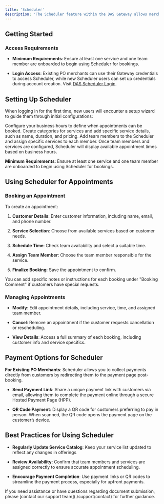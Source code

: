 ```yaml
---
title: 'Scheduler'
description: 'The Scheduler feature within the DAS Gateway allows merchants to manage appointments, onboard team members, and set up recurring services for customers. Whether you’re managing a small business or multiple service locations, Scheduler provides a centralized way to handle your booking needs'
---
```


## **Getting Started**

### **Access Requirements**

* **Minimum Requirements**: Ensure at least one service and one team member are onboarded to begin using Scheduler for bookings.

* **Login Access**: Existing PO merchants can use their Gateway credentials to access Scheduler, while new Scheduler users can set up credentials during account creation. Visit [DAS Scheduler Login](https://scheduler.paymentoptions.com/login).

## **Setting Up Scheduler**

When logging in for the first time, new users will encounter a setup wizard to guide them through initial configurations:

<Steps>
  <Step title="Business Timings">
    Configure your business hours to define when appointments can be booked.
  </Step>

  <Step title="Service Catalogue">
    Create categories for services and add specific service details, such as name, duration, and pricing.
  </Step>

  <Step title="Team Onboarding">
    Add team members to the Scheduler and assign specific services to each member.
  </Step>

  <Step title="Appointment Availability">
    Once team members and services are configured, Scheduler will display available appointment times based on business hours.
  </Step>
</Steps>

<Note>**Minimum Requirements**: Ensure at least one service and one team member are onboarded to begin using Scheduler for bookings.</Note>

## **Using Scheduler for Appointments**

### **Booking an Appointment**

To create an appointment:

1. **Customer Details**: Enter customer information, including name, email, and phone number.

2. **Service Selection**: Choose from available services based on customer needs.

3. **Schedule Time**: Check team availability and select a suitable time.

4. **Assign Team Member**: Choose the team member responsible for the service.

5. **Finalize Booking**: Save the appointment to confirm.

<Tip> You can add specific notes or instructions for each booking under "Booking Comment" if customers have special requests.</Tip>

### **Managing Appointments**

* **Modify**: Edit appointment details, including service, time, and assigned team member.

* **Cancel**: Remove an appointment if the customer requests cancellation or rescheduling.

* **View Details**: Access a full summary of each booking, including customer info and service specifics.

## **Payment Options for Scheduler**

**For Existing PO Merchants**:
Scheduler allows you to collect payments directly from customers by redirecting them to the payment page post-booking.

* **Send Payment Link**: Share a unique payment link with customers via email, allowing them to complete the payment online through a secure Hosted Payment Page (HPP).

* **QR Code Payment**: Display a QR code for customers preferring to pay in person. When scanned, the QR code opens the payment page on the customer’s device.

## **Best Practices for Using Scheduler**

* **Regularly Update Service Catalog**: Keep your service list updated to reflect any changes in offerings.

* **Review Availability**: Confirm that team members and services are assigned correctly to ensure accurate appointment scheduling.

* **Encourage Payment Completion**: Use payment links or QR codes to streamline the payment process, especially for upfront payments.

<Card title="Need Help?" icon="life-ring" href="/support/contact">
  If you need assistance or have questions regarding document submission, please [contact our support team](./support/contact) for further guidance.
</Card>